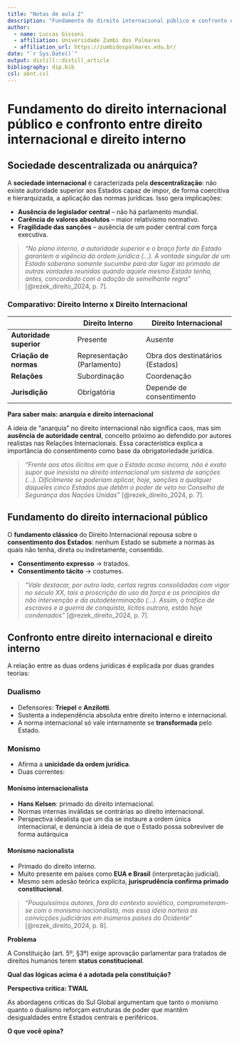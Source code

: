 ```yaml
---
title: "Notas de aula 2"
description: "Fundamento do direito internacional público e confronto entre direito internacional e direito interno"
author:
  - name: Luccas Gissoni
  - affiliation: Universidade Zumbi dos Palmares
  - affiliation_url: https://zumbidospalmares.edu.br/
date: "`r Sys.Date()`"
output: distill::distill_article
bibliography: dip.bib
csl: abnt.csl
---
```


# Fundamento do direito internacional público e confronto entre direito internacional e direito interno

## Sociedade descentralizada ou anárquica?

A **sociedade internacional** é caracterizada pela **descentralização**: não existe autoridade superior aos Estados capaz de impor, de forma coercitiva e hierarquizada, a aplicação das normas jurídicas. Isso gera implicações:

- **Ausência de legislador central** – não há parlamento mundial.
- **Carência de valores absolutos** – maior relativismo normativo.
- **Fragilidade das sanções** – ausência de um poder central com força executiva.

> *“No plano interno, a autoridade superior e o braço forte do Estado garantem a vigência da ordem jurídica (...). A vontade singular de um Estado soberano somente sucumbe para dar lugar ao primado de outras vontades reunidas quando aquele mesmo Estado tenha, antes, concordado com a adoção de semelhante regra”* [@rezek_direito_2024, p. 7].

### Comparativo: Direito Interno x Direito Internacional

|                     | **Direito Interno** | **Direito Internacional** |
|---------------------|----------------------|----------------------------|
| **Autoridade superior** | Presente             | Ausente                    |
| **Criação de normas**   | Representação (Parlamento) | Obra dos destinatários (Estados) |
| **Relações**            | Subordinação         | Coordenação                |
| **Jurisdição**          | Obrigatória          | Depende de consentimento   |

<div class="warning">
<p><b>Para saber mais: anarquia e direito internacional</b></p>
<p>A ideia de “anarquia” no direito internacional não significa caos, mas sim **ausência de autoridade central**, conceito próximo ao defendido por autores realistas nas Relações Internacionais. Essa característica explica a importância do consentimento como base da obrigatoriedade jurídica.</P>
</div>

> *“Frente aos atos ilícitos em que o Estado acaso incorra, não é exato supor que inexista no direito internacional um sistema de sanções (...). Dificilmente se poderiam aplicar, hoje, sanções a qualquer daqueles cinco Estados que detêm o poder de veto no Conselho de Segurança das Nações Unidas”* [@rezek_direito_2024, p. 7].

## Fundamento do direito internacional público

O **fundamento clássico** do Direito Internacional repousa sobre o **consentimento dos Estados**: nenhum Estado se submete a normas às quais não tenha, direta ou indiretamente, consentido.

- **Consentimento expresso** → tratados.
- **Consentimento tácito** → costumes.

> *“Vale destacar, por outro lado, certas regras consolidadas com vigor no século XX, tais a proscrição do uso da força e os princípios da não intervenção e da autodeterminação (...). Assim, o tráfico de escravos e a guerra de conquista, lícitos outrora, estão hoje condenados”* [@rezek_direito_2024, p. 7].

## Confronto entre direito internacional e direito interno

A relação entre as duas ordens jurídicas é explicada por duas grandes teorias:

### **Dualismo**
- Defensores: **Triepel** e **Anzilotti**.
- Sustenta a independência absoluta entre direito interno e internacional.
- A norma internacional só vale internamente se **transformada** pelo Estado.

### **Monismo**
- Afirma a **unicidade da ordem jurídica**.
- Duas correntes:

#### **Monismo internacionalista**
- **Hans Kelsen**: primado do direito internacional.
- Normas internas inválidas se contrárias ao direito internacional.
- Perspectiva idealista que um dia se instaure a ordem única internacional, e denúncia à ideia de que o Estado possa sobreviver de forma autárquica

#### **Monismo nacionalista**
- Primado do direito interno.
- Muito presente em países como **EUA e Brasil** (interpretação judicial).
- Mesmo sem adesão teórica explícita, **jurisprudência confirma primado constitucional**.

> *“Pouquíssimos autores, fora do contexto soviético, comprometeram-se com o monismo nacionalista, mas essa ideia norteia as convicções judiciárias em inúmeros países do Ocidente”* [@rezek_direito_2024, p. 8].

<div class="complementar">
<p><b>Problema</b></p>
<p>A Constituição (art. 5º, §3º) exige aprovação parlamentar para tratados de direitos humanos terem **status constitucional**.</p>
<p><b>Qual das lógicas acima é a adotada pela constituição?</b></p>
</div>

<div class="warning">
<p><b>Perspectiva crítica: TWAIL</b></p>
<p>As abordagens críticas do Sul Global argumentam que tanto o monismo quanto o dualismo reforçam estruturas de poder que mantêm desigualdades entre Estados centrais e periféricos.</p>
<p><b>O que você opina?</b></p>
</div>
